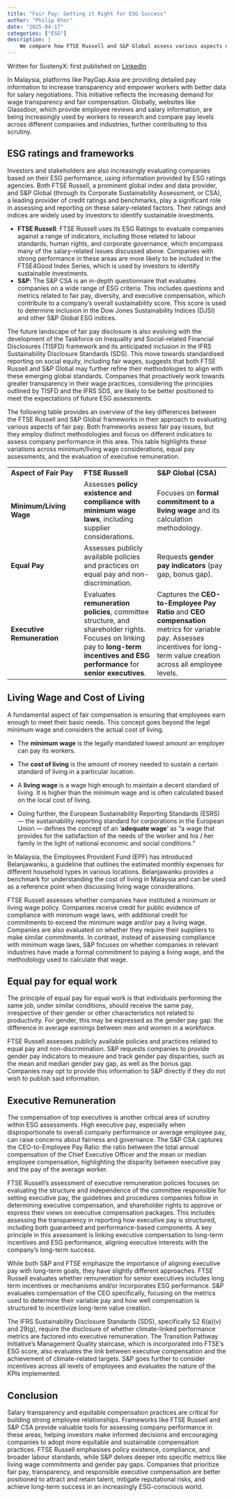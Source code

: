 ```yaml
---
title: "Fair Pay: Getting it Right for ESG Success"
author: "Philip Khor"
date: "2025-04-17"
categories: ["ESG"]
description: |
    We compare how FTSE Russell and S&P Global assess various aspects of fair pay within their ESG ratings methodologies. By highlighting the key differences in their approaches to minimum/living wage, equal pay, and executive remuneration, this article seeks to enhance understanding of these critical social indicators and their significance in ESG evaluations.
---
```


::: callout-note
Written for SustenyX: first published on [LinkedIn](https://www.linkedin.com/pulse/fair-pay-getting-right-esg-success-sustenyx-o3vec/?trackingId=6Y2m7MxehIXRbzqCs7W69w%3D%3D)
:::

In Malaysia, platforms like PayGap.Asia are providing detailed pay information to increase transparency and empower workers with better data for salary negotiations. This initiative reflects the increasing demand for wage transparency and fair compensation. Globally, websites like Glassdoor, which provide employee reviews and salary information, are being increasingly used by workers to research and compare pay levels across different companies and industries, further contributing to this scrutiny.

## ESG ratings and frameworks

Investors and stakeholders are also increasingly evaluating companies based on their ESG performance, using information provided by ESG ratings agencies. Both FTSE Russell, a prominent global index and data provider, and S&P Global (through its Corporate Sustainability Assessment, or CSA), a leading provider of credit ratings and benchmarks, play a significant role in assessing and reporting on these salary-related factors. Their ratings and indices are widely used by investors to identify sustainable investments.

-   **FTSE Russell**: FTSE Russell uses its ESG Ratings to evaluate companies against a range of indicators, including those related to labour standards, human rights, and corporate governance, which encompass many of the salary-related issues discussed above. Companies with strong performance in these areas are more likely to be included in the FTSE4Good Index Series, which is used by investors to identify sustainable investments.
-   **S&P**: The S&P CSA is an in-depth questionnaire that evaluates companies on a wide range of ESG criteria. This includes questions and metrics related to fair pay, diversity, and executive compensation, which contribute to a company's overall sustainability score. This score is used to determine inclusion in the Dow Jones Sustainability Indices (DJSI) and other S&P Global ESG indices.

The future landscape of fair pay disclosure is also evolving with the development of the Taskforce on Inequality and Social-related Financial Disclosures (TISFD) framework and its anticipated inclusion in the IFRS Sustainability Disclosure Standards (SDS). This move towards standardised reporting on social equity, including fair wages, suggests that both FTSE Russell and S&P Global may further refine their methodologies to align with these emerging global standards. Companies that proactively work towards greater transparency in their wage practices, considering the principles outlined by TISFD and the IFRS SDS, are likely to be better positioned to meet the expectations of future ESG assessments.

The following table provides an overview of the key differences between the FTSE Russell and S&P Global frameworks in their approach to evaluating various aspects of fair pay. Both frameworks assess fair pay issues, but they employ distinct methodologies and focus on different indicators to assess company performance in this area. This table highlights these variations across minimum/living wage considerations, equal pay assessments, and the evaluation of executive remuneration.

|  |  |  |
|------------------------|------------------------|------------------------|
| **Aspect of Fair Pay** | **FTSE Russell** | **S&P Global (CSA)** |
| **Minimum/Living Wage** | Assesses **policy existence and compliance with minimum wage laws**, including supplier considerations.  | Focuses on **formal commitment to a living wage** and its calculation methodology. |
| **Equal Pay** | Assesses publicly available policies and practices on equal pay and non-discrimination. | Requests **gender pay indicators** (pay gap, bonus gap). |
| **Executive Remuneration** | Evaluates **remuneration policies**, committee structure, and shareholder rights. Focuses on linking pay to **long-term incentives and ESG performance** for **senior executives**. | Captures the **CEO-to-Employee Pay Ratio** and **CEO compensation** metrics for variable pay. Assesses incentives for long-term value creation across all employee levels. |

## Living Wage and Cost of Living

A fundamental aspect of fair compensation is ensuring that employees earn enough to meet their basic needs. This concept goes beyond the legal minimum wage and considers the actual cost of living.

-   The **minimum wage** is the legally mandated lowest amount an employer can pay its workers. 

-   The **cost of living** is the amount of money needed to sustain a certain standard of living in a particular location. 

-   A **living wage** is a wage high enough to maintain a decent standard of living. It is higher than the minimum wage and is often calculated based on the local cost of living. 

-   Going further, the European Sustainability Reporting Standards (ESRS) — the sustainability reporting standard for corporations in the European Union — defines the concept of an ‘**adequate wage**’ as “a wage that provides for the satisfaction of the needs of the worker and his / her family in the light of national economic and social conditions.”

In Malaysia, the Employees Provident Fund (EPF) has introduced Belanjawanku, a guideline that outlines the estimated monthly expenses for different household types in various locations. Belanjawanku provides a benchmark for understanding the cost of living in Malaysia and can be used as a reference point when discussing living wage considerations.

FTSE Russell assesses whether companies have instituted a minimum or living wage policy. Companies receive credit for public evidence of compliance with minimum wage laws, with additional credit for commitments to exceed the minimum wage and/or pay a living wage. Companies are also evaluated on whether they require their suppliers to make similar commitments. In contrast, instead of assessing compliance with minimum wage laws, S&P focuses on whether companies in relevant industries have made a formal commitment to paying a living wage, and the methodology used to calculate that wage.

## Equal pay for equal work

The principle of equal pay for equal work is that individuals performing the same job, under similar conditions, should receive the same pay, irrespective of their gender or other characteristics not related to productivity. For gender, this may be expressed as the gender pay gap: the difference in average earnings between men and women in a workforce.

FTSE Russell assesses publicly available policies and practices related to equal pay and non-discrimination. S&P requests companies to provide gender pay indicators to measure and track gender pay disparities, such as the mean and median gender pay gap, as well as the bonus gap. Companies may opt to provide this information to S&P directly if they do not wish to publish said information.

## Executive Remuneration

The compensation of top executives is another critical area of scrutiny within ESG assessments. High executive pay, especially when disproportionate to overall company performance or average employee pay, can raise concerns about fairness and governance. The S&P CSA captures the CEO-to-Employee Pay Ratio: the ratio between the total annual compensation of the Chief Executive Officer and the mean or median employee compensation, highlighting the disparity between executive pay and the pay of the average worker.

FTSE Russell's assessment of executive remuneration policies focuses on evaluating the structure and independence of the committee responsible for setting executive pay, the guidelines and procedures companies follow in determining executive compensation, and shareholder rights to approve or express their views on executive compensation packages. This includes assessing the transparency in reporting how executive pay is structured, including both guaranteed and performance-based components. A key principle in this assessment is linking executive compensation to long-term incentives and ESG performance, aligning executive interests with the company's long-term success.

While both S&P and FTSE emphasize the importance of aligning executive pay with long-term goals, they have slightly different approaches. FTSE Russell evaluates whether remuneration for senior executives includes long term incentives or mechanisms and/or incorporates ESG performance. S&P evaluates compensation of the CEO specifically, focusing on the metrics used to determine their variable pay and how well compensation is structured to incentivize long-term value creation.

The IFRS Sustainability Disclosure Standards (SDS), specifically S2 6(a)(v) and 29(g), require the disclosure of whether climate-linked performance metrics are factored into executive remuneration. The Transition Pathway Initiative’s Management Quality staircase, which is incorporated into FTSE’s ESG score, also evaluates the link between executive compensation and the achievement of climate-related targets. S&P goes further to consider incentives across all levels of employees and evaluates the nature of the KPIs implemented.

## Conclusion

Salary transparency and equitable compensation practices are critical for building strong employee relationships. Frameworks like FTSE Russell and S&P CSA provide valuable tools for assessing company performance in these areas, helping investors make informed decisions and encouraging companies to adopt more equitable and sustainable compensation practices. FTSE Russell emphasises policy existence, compliance, and broader labour standards, while S&P delves deeper into specific metrics like living wage commitments and gender pay gaps. Companies that prioritize fair pay, transparency, and responsible executive compensation are better positioned to attract and retain talent, mitigate reputational risks, and achieve long-term success in an increasingly ESG-conscious world.